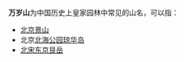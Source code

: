 '''万岁山'''为中国历史上皇家园林中常见的山名，可以指：
* [[北京|北京]][[景山|景山]]
* 北京[[北海公园|北海公园]][[琼华岛|琼华岛]]
* [[北宋|北宋]][[开封|东京]][[艮岳|艮岳]]
{{Disambiguation|Cat=三字中国地名消歧义}}